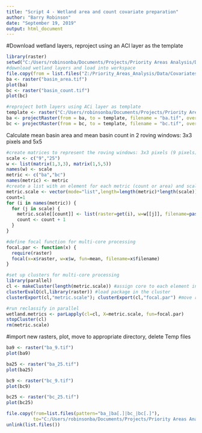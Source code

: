```yaml
---
title: "Script 4 - Wetland area and count covariate preparation"
author: "Barry Robinson"
date: "September 19, 2019"
output: html_document
---
```


#Download wetland layers, reproject using an ACI layer as the template
```r
library(raster)
setwd("C:/Users/robinsonba/Documents/Projects/Priority Areas Analysis/Data/Temp")
#download wetland layers and load into workspace
file.copy(from = list.files("Z:/Priority_Areas_Analysis/Data/Covariates/RawData/Wetland", pattern=".tif"), to = getwd())
ba <- raster("basin_area.tif")
plot(ba)
bc <- raster("basin_count.tif")
plot(bc)

#reproject both layers using ACi layer as template
template <- raster("C:/Users/robinsonba/Documents/Projects/Priority Areas Analysis/Data/GIS/Rasters/BRT_covariates/ACI/grass2018.tif")
ba <- projectRaster(from = ba, to = template, filename = "ba.tif", overwrite = T)
bc <- projectRaster(from = bc, to = template, filename = "bc.tif", overwrite = T)
```

Calculate mean basin area and mean basin count in 2 roving windows: 3x3 pixels and 5x5
```r
#create matrices to represent the roving windows: 3x3 pixels (9 pixels) and 5x5 (25 pixels)
scale <- c("9","25")
w <- list(matrix(1,3,3), matrix(1,5,5))
names(w) <- scale
metric <- c("ba","bc")
names(metric) <- metric
#create a list with an element for each metric (count or area) and scale intersection; each element with be a list containing the appropirate raster, roving window matrix, and filename
metric.scale <- vector(mode="list",length=length(metric)*length(scale))
count=1
for (i in names(metric)) {
  for (j in scale) {
    metric.scale[[count]] <- list(raster=get(i), w=w[[j]], filename=paste0(i, "_", j, ".tif"))
    count <- count + 1
  }
}

#define focal function for multi-core processing
focal.par <- function(x) {
  require(raster)
  focal(x=x$raster, w=x$w, fun=mean, filename=x$filename)
}

#set up clusters for multi-core processing
library(parallel)
cl <- makeCluster(length(metric.scale)) #assign core to each element in metric.scal
clusterEvalQ(cl,library(raster)) #load package in the cluster
clusterExport(cl,"metric.scale"); clusterExport(cl,"focal.par") #move required objects to the cluster

#run reclassify in parallel
wetland.metrics <- parLapply(cl=cl, X=metric.scale, fun=focal.par)
stopCluster(cl)
rm(metric.scale)
```

#import new rasters, plot, move to appropriate directory, delete Temp files
```r
ba9 <- raster("ba_9.tif")
plot(ba9)

ba25 <- raster("ba_25.tif")
plot(ba25)

bc9 <- raster("bc_9.tif")
plot(bc9)

bc25 <- raster("bc_25.tif")
plot(bc25)

file.copy(from=list.files(pattern="ba_|ba[.]|bc_|bc[.]"), 
          to="C:/Users/robinsonba/Documents/Projects/Priority Areas Analysis/Data/GIS/Rasters/BRT_covariates/Wetland")
unlink(list.files())
```

